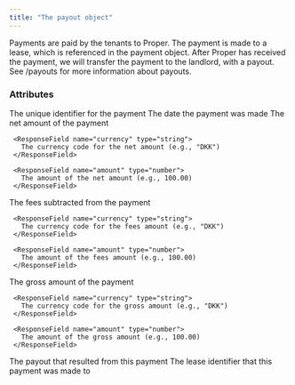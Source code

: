 ```yaml
---
title: "The payout object"
---
```


Payments are paid by the tenants to Proper.
The payment is made to a lease, which is referenced in the payment object.
After Proper has received the payment, we will transfer the payment to the landlord, with a payout.
See /payouts for more information about payouts.

### Attributes

<ResponseField name="id" type="string">
  The unique identifier for the payment
</ResponseField>

<ResponseField name="paymentDate" type="datetime">
  The date the payment was made
</ResponseField>


<ResponseField name="net" type="Amount Object">
   The net amount of the payment

   <Expandable title="properties of Amount Object">

     <ResponseField name="currency" type="string">
       The currency code for the net amount (e.g., "DKK")
     </ResponseField>

     <ResponseField name="amount" type="number">
       The amount of the net amount (e.g., 100.00)
     </ResponseField>

   </Expandable>
</ResponseField>

<ResponseField name="fees" type="Amount Object">
   The fees subtracted from the payment

   <Expandable title="properties of Amount Object">

     <ResponseField name="currency" type="string">
       The currency code for the fees amount (e.g., "DKK")
     </ResponseField>

     <ResponseField name="amount" type="number">
       The amount of the fees amount (e.g., 100.00)
     </ResponseField>

   </Expandable>
</ResponseField>

<ResponseField name="gross" type="Amount Object">
   The gross amount of the payment

   <Expandable title="properties of Amount Object">

     <ResponseField name="currency" type="string">
       The currency code for the gross amount (e.g., "DKK")
     </ResponseField>

     <ResponseField name="amount" type="number">
       The amount of the gross amount (e.g., 100.00)
     </ResponseField>

   </Expandable>
</ResponseField>

<ResponseField name="payoutId" type="String">
  The payout that resulted from this payment
</ResponseField>

<ResponseField name="leaseId" type="String">
  The lease identifier that this payment was made to
</ResponseField>
